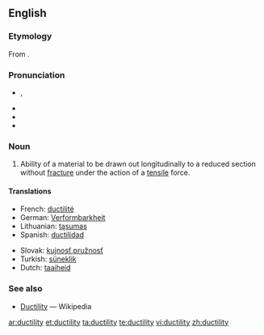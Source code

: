 ==English==

===Etymology===
From {{suffix|ductile|ity}}.

===Pronunciation===
* {{a|GenAm}} {{IPA|/dʌkˈtɪlɪdi/}}, {{SAMPA|/dVk"tIlIdi/}}
* {{audio|en-us-ductility.ogg|Audio (US)}}
* {{hyphenation|duc|til|i|ty}}
* {{rhymes|ɪlɪti}}

===Noun===
{{en-noun|-}}

# {{physics}} Ability of a material to be drawn out longitudinally to a reduced section without [[fracture]] under the action of a [[tensile]] force.

====Translations====
{{trans-top|ability of a material to be drawn out longitudinally to a reduced section without fracture under the action of a tensile force}}
* French: [[ductilité]] {{f}}
* German: [[Verformbarkheit]]
* Lithuanian: [[tąsumas]] {{m}}
* Spanish: [[ductilidad]] {{f}}
{{trans-mid}}
* Slovak: [[kujnosť]],[[pružnosť]] {{f}}
* Turkish: [[süneklik]]
* Dutch: [[taaiheid]]
{{trans-bottom}}

===See also===
* [[w:Ductility|Ductility]] — Wikipedia

[[ar:ductility]]
[[et:ductility]]
[[ta:ductility]]
[[te:ductility]]
[[vi:ductility]]
[[zh:ductility]]